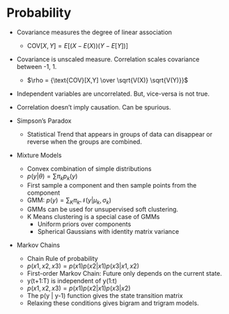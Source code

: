# Probability

- Covariance measures the degree of linear association
    - $\text{COV}[X,Y] = E[(X - E(X))(Y - E[Y])]$
- Covariance is unscaled measure. Correlation scales covariance between -1, 1.
    - $\rho = {\text{COV}[X,Y] \over \sqrt{V(X)} \sqrt{V(Y)}}$
- Independent variables are uncorrelated. But, vice-versa is not true.
- Correlation doesn’t imply causation. Can be spurious.

- Simpson’s Paradox
    - Statistical Trend that appears in groups of data can disappear or reverse when the groups are combined.

- Mixture Models
    - Convex combination of simple distributions
    - $p(y|\theta) = \sum \pi_k p_k(y)$
    - First sample a component and then sample points from the component
    - GMM: $p(y) = \sum_K \pi_k \mathcal N(y | \mu_k, \sigma_k)$
    - GMMs can be used for unsupervised soft clustering.
    - K Means clustering is a special case of GMMs
        - Uniform priors over components
        - Spherical Gaussians with identity matrix variance
        
- Markov Chains
    - Chain Rule of probability
    - $p(x1,x2,x3) = p(x1) p(x2 | x1) p(x3 | x1, x2)$
    - First-order Markov Chain: Future only depends on the current state.
    - y(t+1:T) is independent of y(1:t)
    - $p(x1,x2,x3) = p(x1) p(x2 | x1) p(x3 | x2)$
    - The p(y | y-1) function gives the state transition matrix
    - Relaxing these conditions gives bigram and trigram models.
